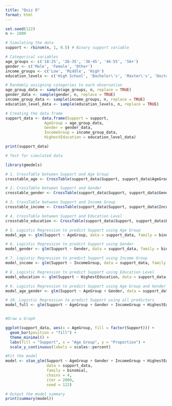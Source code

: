 ```yaml
---
title: "Quiz 8"
format: html
---
```

```r
set.seed(122)
n <- 1000

# Simulating the data
support <- rbinom(n, 1, 0.5) # Binary support variable

# Categorical variables
age_groups <- c('18-25', '26-35', '36-45', '46-55', '56+')
gender <- c('Male', 'Female', 'Other')
income_groups <- c('Low', 'Middle', 'High')
education_levels <- c('High School', 'Bachelor\'s', 'Master\'s', 'Doctorate')

# Randomly assigning categories to each observation
age_group_data <- sample(age_groups, n, replace = TRUE)
gender_data <- sample(gender, n, replace = TRUE)
income_group_data <- sample(income_groups, n, replace = TRUE)
education_level_data <- sample(education_levels, n, replace = TRUE)

# Creating the data frame
support_data <- data.frame(Support = support, 
                 AgeGroup = age_group_data, 
                 Gender = gender_data, 
                 IncomeGroup = income_group_data, 
                 HighestEducation = education_level_data)

print(support_data)
```

```r
# Test for simulated data

library(gmodels)

# 1. CrossTable between Support and Age Group
crosstable_age <- CrossTable(support_data$Support, support_data$AgeGroup, chisq = TRUE)

# 2. CrossTable between Support and Gender
crosstable_gender <- CrossTable(support_data$Support, support_data$Gender, chisq = TRUE)

# 3. CrossTable between Support and Income Group
crosstable_income <- CrossTable(support_data$Support, support_data$IncomeGroup, chisq = TRUE)

# 4. CrossTable between Support and Education Level
crosstable_education <- CrossTable(support_data$Support, support_data$HighestEducation, chisq = TRUE)

# 5. Logistic Regression to predict Support using Age Group
model_age <- glm(Support ~ AgeGroup, data = support_data, family = binomial)

# 6. Logistic Regression to predict Support using Gender
model_gender <- glm(Support ~ Gender, data = support_data, family = binomial)

# 7. Logistic Regression to predict Support using Income Group
model_income <- glm(Support ~ IncomeGroup, data = support_data, family = binomial)

# 8. Logistic Regression to predict Support using Education Level
model_education <- glm(Support ~ HighestEducation, data = support_data, family = binomial)

# 9. Logistic Regression to predict Support using Age Group and Gender
model_age_gender <- glm(Support ~ AgeGroup + Gender, data = support_data, family = binomial)

# 10. Logistic Regression to predict Support using all predictors
model_full <- glm(Support ~ AgeGroup + Gender + IncomeGroup + HighestEducation, data = support_data, family = binomial)



```

```r
#Draw a Graph

ggplot(support_data, aes(x = AgeGroup, fill = factor(Support))) +
  geom_bar(position = "fill") +
  theme_minimal() +
  labs(fill = "Support", x = "Age Group", y = "Proportion") +
  scale_y_continuous(labels = scales::percent)
```

```r
#Fit the model
model <- stan_glm(Support ~ AgeGroup + Gender + IncomeGroup + HighestEducation,
                  data = support_data,
                  family = binomial,
                  chains = 4,
                  iter = 2000,
                  seed = 122)

# Output the model summary
print(summary(model))
```

